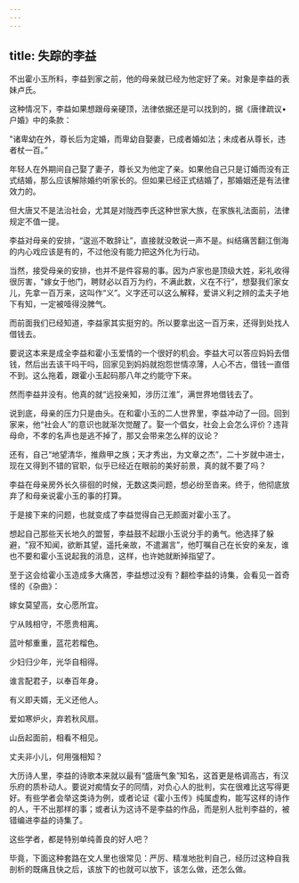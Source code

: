 ```yaml
---
---
---
```

title: 失踪的李益
---




不出霍小玉所料，李益到家之前，他的母亲就已经为他定好了亲。对象是李益的表妹卢氏。

这种情况下，李益如果想跟母亲硬顶，法律依据还是可以找到的，据《唐律疏议•户婚》中的条款：

"诸卑幼在外，尊长后为定婚，而卑幼自娶妻，已成者婚如法；未成者从尊长，违者杖一百。”

年轻人在外期间自己娶了妻子，尊长又为他定了亲。如果他自己只是订婚而没有正式结婚，那么应该解除婚约听家长的。但如果已经正式结婚了，那婚姻还是有法律效力的。

但大唐又不是法治社会，尤其是对陇西李氏这种世家大族，在家族礼法面前，法律规定不值一提。

李益对母亲的安排，“逡巡不敢辞让”，直接就没敢说一声不是。纠结痛苦翻江倒海的内心戏应该是有的，不过他没有能力把这外化为行动。

当然，接受母亲的安排，也并不是件容易的事。因为卢家也是顶级大姓，彩礼收得很厉害，"嫁女于他门，聘财必以百万为约，不满此数，义在不行”，想娶我们家女儿，先拿一百万来，这叫作“义”。义字还可以这么解释，爱讲义利之辨的孟夫子地下有知，一定被噎得没脾气。

而前面我们已经知道，李益家其实挺穷的。所以要拿出这一百万来，还得到处找人借钱去。

要说这本来是成全李益和霍小玉爱情的一个很好的机会。李益大可以答应妈妈去借钱，然后出去该干吗干吗，回家见到妈妈就抱怨世情凉薄，人心不古，借钱一直借不到。这么拖着，跟霍小玉起码那八年之约能守下来。

然而李益并没有。他真的就“远投亲知，涉历江淮”，满世界地借钱去了。

说到底，母亲的压力只是由头。在和霍小玉的二人世界里，李益冲动了一回。回到家来，他“社会人”的意识也就渐次觉醒了。娶一个倡女，社会上会怎么评价？违背母命，不孝的名声也是逃不掉了，那又会带来怎么样的议论？

还有，自己“地望清华，推鼎甲之族；天才秀出，为文章之杰”，二十岁就中进士，现在又得到不错的官职，似乎已经近在眼前的美好前景，真的就不要了吗？

李益在母亲房外长久徘徊的时候，无数这类问题，想必纷至沓来。终于，他彻底放弃了和母亲说霍小玉的事的打算。

于是接下来的问题，也就变成了李益觉得自己无颜面对霍小玉了。

想起自己那些天长地久的盟誓，李益鼓不起跟小玉说分手的勇气。他选择了躲避，"寂不知闻，欲断其望，遥托亲故，不遣漏言”，他叮嘱自己在长安的亲友，谁也不要和霍小玉说起我的消息，这样，也许她就断掉指望了。

至于这会给霍小玉造成多大痛苦，李益想过没有？翻检李益的诗集，会看见一首奇怪的《杂曲》：

嫁女莫望高，女心愿所宜。

宁从贱相守，不愿贵相离。

蓝叶郁重重，蓝花若榴色。

少妇归少年，光华自相得。

谁言配君子，以奉百年身。

有义即夫婿，无义还他人。

爱如寒炉火，弃若秋风扇。

山岳起面前，相看不相见。

丈夫非小儿，何用强相知？

大历诗人里，李益的诗歌本来就以最有“盛唐气象”知名，这首更是格调高古，有汉乐府的质朴动人。要说对痴情女子的同情，对负心人的批判，实在很难比这写得更好。有些学者会举这类诗为例，或者论证《霍小玉传》纯属虚构，能写这样的诗作的人，干不出那样的事；或者认为这诗不是李益的作品，而是别人批判李益的，被错编进李益的诗集了。

这些学者，都是特别单纯善良的好人吧？

毕竟，下面这种套路在文人里也很常见：严厉、精准地批判自己，经历过这种自我剖析的既痛且快之后，该放下的也就可以放下，该怎么做，还怎么做。